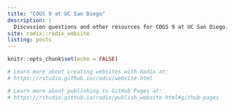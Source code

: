 ```yaml
---
title: "COGS 9 at UC San Diego"
description: |
  Discussion questions and other resources for COGS 9 at UC San Diego.
site: radix::radix_website
listing: posts
---
```


```r
knitr::opts_chunk$set(echo = FALSE)

# Learn more about creating websites with Radix at:
# https://rstudio.github.io/radix/website.html

# Learn more about publishing to GitHub Pages at:
# https://rstudio.github.io/radix/publish_website.html#github-pages

```

